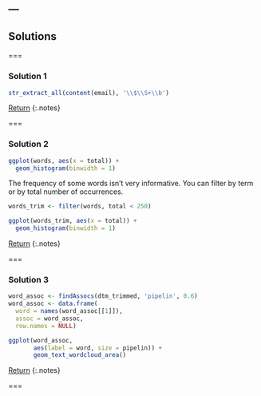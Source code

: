 ---
---

## Solutions

===

### Solution 1

```r
str_extract_all(content(email), '\\$\\S+\\b')
```

[Return](#exercise-1)
{:.notes}

===

### Solution 2

```r
ggplot(words, aes(x = total)) +
  geom_histogram(binwidth = 1)
```

The frequency of some words isn't very informative.  You can filter by term or by total number of occurrences. 

```r
words_trim <- filter(words, total < 250)

ggplot(words_trim, aes(x = total)) +
  geom_histogram(binwidth = 1)
```

[Return](#exercise-2)
{:.notes}

===

### Solution 3

```r
word_assoc <- findAssocs(dtm_trimmed, 'pipelin', 0.6)
word_assoc <- data.frame(
  word = names(word_assoc[[1]]),
  assoc = word_assoc,
  row.names = NULL)
```

```r
ggplot(word_assoc,
       aes(label = word, size = pipelin)) +
       geom_text_wordcloud_area()
```

[Return](#exercise-3)
{:.notes}

===
